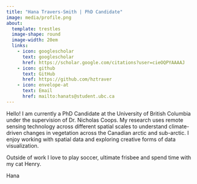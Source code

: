 ```yaml
---
title: "Hana Travers-Smith | PhD Candidate"
image: media/profile.png
about:
  template: trestles
  image-shape: round
  image-width: 20em
  links: 
    - icon: googlescholar
      text: googlescholar
      href: https://scholar.google.com/citations?user=cieOQPYAAAAJ
    - icon: github
      text: GitHub
      href: https://github.com/hztraver
    - icon: envelope-at
      text: Email
      href: mailto:hanats@student.ubc.ca
---
```


Hello! I am currently a PhD Candidate at the University of British Columbia under the supervision of Dr. Nicholas Coops. My research uses remote sensing technology across different spatial scales to understand climate-driven changes in vegetation across the Canadian arctic and sub-arctic. I enjoy working with spatial data and exploring creative forms of data visualization.

Outside of work I love to play soccer, ultimate frisbee and spend time with my cat Henry.

Hana

